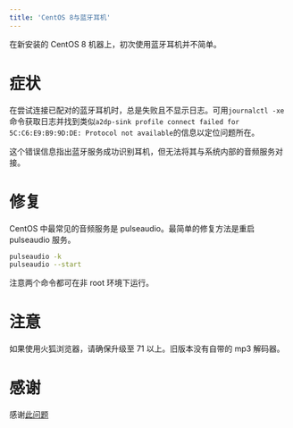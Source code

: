 ```yaml
---
title: 'CentOS 8与蓝牙耳机'
---
```


在新安装的 CentOS 8 机器上，初次使用蓝牙耳机并不简单。

# 症状

在尝试连接已配对的蓝牙耳机时，总是失败且不显示日志。可用`journalctl -xe`命令获取日志并找到类似`a2dp-sink profile connect failed for 5C:C6:E9:B9:9D:DE: Protocol not available`的信息以定位问题所在。

这个错误信息指出蓝牙服务成功识别耳机，但无法将其与系统内部的音频服务对接。

# 修复

CentOS 中最常见的音频服务是 pulseaudio。最简单的修复方法是重启 pulseaudio 服务。

```bash
pulseaudio -k
pulseaudio --start
```

注意两个命令都可在非 root 环境下运行。

# 注意

如果使用火狐浏览器，请确保升级至 71 以上。旧版本没有自带的 mp3 解码器。

# 感谢

感谢[此问题](https://unix.stackexchange.com/questions/258074/error-when-trying-to-connect-to-bluetooth-speaker-org-bluez-error-failed)
